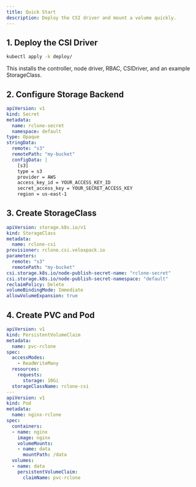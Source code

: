 ```yaml
---
title: Quick Start
description: Deploy the CSI driver and mount a volume quickly.
---
```


## 1. Deploy the CSI Driver

```bash
kubectl apply -k deploy/
```

This installs the controller, node driver, RBAC, CSIDriver, and an example StorageClass.

## 2. Configure Storage Backend

```yaml
apiVersion: v1
kind: Secret
metadata:
  name: rclone-secret
  namespace: default
type: Opaque
stringData:
  remote: "s3"
  remotePath: "my-bucket"
  configData: |
    [s3]
    type = s3
    provider = AWS
    access_key_id = YOUR_ACCESS_KEY_ID
    secret_access_key = YOUR_SECRET_ACCESS_KEY
    region = us-east-1
```

## 3. Create StorageClass

```yaml
apiVersion: storage.k8s.io/v1
kind: StorageClass
metadata:
  name: rclone-csi
provisioner: rclone.csi.veloxpack.io
parameters:
  remote: "s3"
  remotePath: "my-bucket"
csi.storage.k8s.io/node-publish-secret-name: "rclone-secret"
csi.storage.k8s.io/node-publish-secret-namespace: "default"
reclaimPolicy: Delete
volumeBindingMode: Immediate
allowVolumeExpansion: true
```

## 4. Create PVC and Pod

```yaml
apiVersion: v1
kind: PersistentVolumeClaim
metadata:
  name: pvc-rclone
spec:
  accessModes:
    - ReadWriteMany
  resources:
    requests:
      storage: 10Gi
  storageClassName: rclone-csi
---
apiVersion: v1
kind: Pod
metadata:
  name: nginx-rclone
spec:
  containers:
  - name: nginx
    image: nginx
    volumeMounts:
    - name: data
      mountPath: /data
  volumes:
  - name: data
    persistentVolumeClaim:
      claimName: pvc-rclone
```



